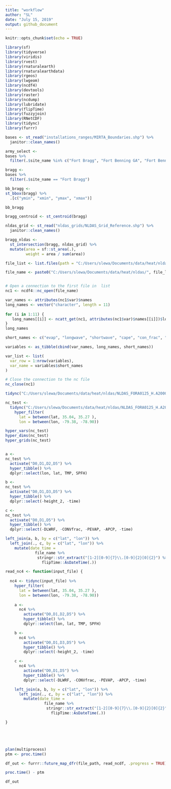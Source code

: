 ```yaml
---
title: "workflow"
author: "SL"
date: "July 15, 2019"
output: github_document
---
```


```r
knitr::opts_chunk$set(echo = TRUE)

library(sf)
library(tidyverse)
library(viridis)
library(rvest)
library(rnaturalearth)
library(rnaturalearthdata)
library(rgeos)
library(lwgeom)
library(ncdf4)
library(devtools)
library(raster)
library(ncdump)
library(lubridate)
library(flipTime)
library(fuzzyjoin)
library(RNetCDF)
library(tidync)
library(furrr)
```

```r

bases <- st_read("installations_ranges/MIRTA_Boundaries.shp") %>% 
  janitor::clean_names()

army_select <-
bases %>% 
  filter(.$site_name %in% c("Fort Bragg", "Fort Benning GA", "Fort Benning", "Fort Campbell" ))

bragg <-
bases %>% 
  filter(.$site_name == "Fort Bragg")

bb_bragg <-
st_bbox(bragg) %>% 
  .[c("ymin", "xmin", "ymax", "xmax")]

bb_bragg

bragg_centroid <- st_centroid(bragg)

```

```r
nldas_grid <- st_read("nldas_grids/NLDAS_Grid_Reference.shp") %>% 
  janitor::clean_names()

bragg_nldas <-
  st_intersection(bragg, nldas_grid) %>% 
  mutate(area = sf::st_area(.),
         weight = area / sum(area))

```

```r

file_list <- list.files(path = "C:/Users/slewa/Documents/data/heat/nldas", pattern = "^.*\\.(nc4|NC4|Nc4|Nc4)$")

file_name <- paste0("C:/Users/slewa/Documents/data/heat/nldas/", file_list[1])


# Open a connection to the first file in  list
nc1 <- ncdf4::nc_open(file_name)

var_names <- attributes(nc1$var)$names
long_names <- vector("character", length = 11)
  
for (i in 1:11) {
   long_names[[i]] <- ncatt_get(nc1, attributes(nc1$var)$names[[i]])$long_name
}
long_names

short_names <- c("evap", "longwave", "shortwave", "cape", "con_frac", "precip", "sp_humid", "merid_wind", "zonal_wind", "temperature", "pressure")

variables <- as_tibble(cbind(var_names, long_names, short_names))

var_list <- list(
  var_row = 1:nrow(variables),          
  var_name = variables$short_names
)

# Close the connection to the nc file
nc_close(nc1)
```

```r

tidync("C:/Users/slewa/Documents/data/heat/nldas/NLDAS_FORA0125_H.A20000101.0000.002.grb.SUB.nc4") %>% activate(grid_identifier) %>% hyper_tibble()

nc_test <-
  tidync("C:/Users/slewa/Documents/data/heat/nldas/NLDAS_FORA0125_H.A20000101.0000.002.grb.SUB.nc4") %>%    
    hyper_filter(
      lat = between(lat, 35.04, 35.27 ),
      lon = between(lon, -79.38, -78.90)) 

hyper_vars(nc_test)
hyper_dims(nc_test)
hyper_grids(nc_test)


a <-
nc_test %>% 
  activate("D0,D1,D2,D5") %>% 
  hyper_tibble() %>% 
  dplyr::select(lon, lat, TMP, SPFH)

b <-
nc_test %>% 
  activate("D0,D1,D3,D5") %>% 
  hyper_tibble() %>% 
  dplyr::select(-height_2, -time)

c <- 
nc_test %>% 
  activate("D0,D1,D5") %>% 
  hyper_tibble() %>% 
  dplyr::select(-DLWRF, -CONVfrac, -PEVAP, -APCP, -time)

left_join(a, b, by = c("lat", "lon")) %>% 
  left_join(., c, by = c("lat", "lon")) %>% 
    mutate(date_time = 
             file_name %>% 
              stringr::str_extract("[1-2][0-9]{7}\\.[0-9]{2}[0]{2}") %>% 
                flipTime::AsDateTime(.))


```


```r


read_nc4 <- function(input_file) {
  
  nc4 <- tidync(input_file) %>%    
    hyper_filter(
      lat = between(lat, 35.04, 35.27 ),
      lon = between(lon, -79.38, -78.90)) 
  
    a <-
      nc4 %>% 
        activate("D0,D1,D2,D5") %>% 
        hyper_tibble() %>% 
        dplyr::select(lon, lat, TMP, SPFH)

    b <-
      nc4 %>% 
        activate("D0,D1,D3,D5") %>% 
        hyper_tibble() %>% 
        dplyr::select(-height_2, -time)

    c <- 
      nc4 %>% 
        activate("D0,D1,D5") %>% 
        hyper_tibble() %>% 
        dplyr::select(-DLWRF, -CONVfrac, -PEVAP, -APCP, -time)

    left_join(a, b, by = c("lat", "lon")) %>% 
      left_join(., c, by = c("lat", "lon")) %>% 
        mutate(date_time = 
                 file_name %>% 
                  stringr::str_extract("[1-2][0-9]{7}\\.[0-9]{2}[0]{2}") %>% 
                    flipTime::AsDateTime(.)) 

}





plan(multiprocess)
ptm <- proc.time()

df_out <- furrr::future_map_dfr(file_path, read_ncdf, .progress = TRUE) 

proc.time() - ptm

df_out
```

